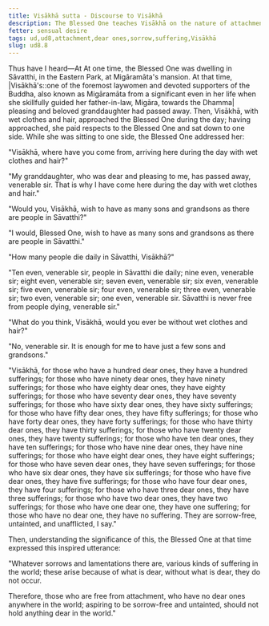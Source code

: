 ```yaml
---
title: Visākhā sutta - Discourse to Visākhā
description: The Blessed One teaches Visākhā on the nature of attachment and suffering.
fetter: sensual desire
tags: ud,ud8,attachment,dear ones,sorrow,suffering,Visākhā
slug: ud8.8
---
```


Thus have I heard—At At one time, the Blessed One was dwelling in Sāvatthi, in the Eastern Park, at Migāramāta's mansion. At that time, |Visākhā's::one of the foremost laywomen and devoted supporters of the Buddha, also known as Migāramāta from a significant even in her life when she skillfully guided her father-in-law, Migāra, towards the Dhamma| pleasing and beloved granddaughter had passed away. Then, Visākhā, with wet clothes and hair, approached the Blessed One during the day; having approached, she paid respects to the Blessed One and sat down to one side. While she was sitting to one side, the Blessed One addressed her:

"Visākhā, where have you come from, arriving here during the day with wet clothes and hair?" 

"My granddaughter, who was dear and pleasing to me, has passed away, venerable sir. That is why I have come here during the day with wet clothes and hair."

"Would you, Visākhā, wish to have as many sons and grandsons as there are people in Sāvatthi?"

"I would, Blessed One, wish to have as many sons and grandsons as there are people in Sāvatthi."

"How many people die daily in Sāvatthi, Visākhā?"

"Ten even, venerable sir, people in Sāvatthi die daily; nine even, venerable sir; eight even, venerable sir; seven even, venerable sir; six even, venerable sir; five even, venerable sir; four even, venerable sir; three even, venerable sir; two even, venerable sir; one even, venerable sir. Sāvatthi is never free from people dying, venerable sir."

"What do you think, Visākhā, would you ever be without wet clothes and hair?"

"No, venerable sir. It is enough for me to have just a few sons and grandsons."

"Visākhā, for those who have a hundred dear ones, they have a hundred sufferings; for those who have ninety dear ones, they have ninety sufferings; for those who have eighty dear ones, they have eighty sufferings; for those who have seventy dear ones, they have seventy sufferings; for those who have sixty dear ones, they have sixty sufferings; for those who have fifty dear ones, they have fifty sufferings; for those who have forty dear ones, they have forty sufferings; for those who have thirty dear ones, they have thirty sufferings; for those who have twenty dear ones, they have twenty sufferings; for those who have ten dear ones, they have ten sufferings; for those who have nine dear ones, they have nine sufferings; for those who have eight dear ones, they have eight sufferings; for those who have seven dear ones, they have seven sufferings; for those who have six dear ones, they have six sufferings; for those who have five dear ones, they have five sufferings; for those who have four dear ones, they have four sufferings; for those who have three dear ones, they have three sufferings; for those who have two dear ones, they have two sufferings; for those who have one dear one, they have one suffering; for those who have no dear one, they have no suffering. They are sorrow-free, untainted, and unafflicted, I say."

Then, understanding the significance of this, the Blessed One at that time expressed this inspired utterance:

"Whatever sorrows and lamentations there are,
various kinds of suffering in the world;
these arise because of what is dear,
without what is dear, they do not occur.

Therefore, those who are free from attachment,
who have no dear ones anywhere in the world;
aspiring to be sorrow-free and untainted,
should not hold anything dear in the world."